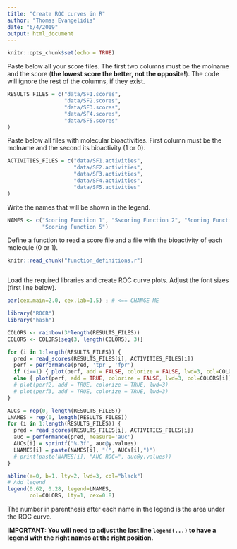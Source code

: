 ```yaml
---
title: "Create ROC curves in R"
author: "Thomas Evangelidis"
date: "6/4/2019"
output: html_document
---
```


```r
knitr::opts_chunk$set(echo = TRUE)
```

Paste below all your score files. The first two columns must be the molname and the score (**the lowest score the better, not the opposite!**). The code will ignore the rest of the columns, if they exist.

```r
RESULTS_FILES = c("data/SF1.scores",
                  "data/SF2.scores",
                  "data/SF3.scores",
                  "data/SF4.scores",
                  "data/SF5.scores"
)
```

Paste below all files with molecular bioactivities. First column must be the molname and the second its bioactivity (1 or 0).

```r
ACTIVITIES_FILES = c("data/SF1.activities",
                     "data/SF2.activities",
                     "data/SF3.activities",
                     "data/SF4.activities",
                     "data/SF5.activities"
)
```

Write the names that will be shown in the legend.
```r
NAMES <- c("Scoring Function 1", "Sscoring Function 2", "Scoring Function 3", "Scoring Function 4", 
           "Scoring Function 5")
```

Define a function to read a score file and a file with the bioactivity of each molecule (0 or 1).

<!-- Save all custom functions into a file ('function_definitions.r') and load them into the R notebook. This is the only way to be able
to resuse custom functions in other chuncks. The first chunk reads in fun.R using knitr::read_chunk. Later on, you can define an empty chunk that has the identifier that was used in fun.R as its name. This will act as if the contents of fun.R were written directly in this file. As you see, you can also use fun() in later chunks. --> 
```r
knitr::read_chunk("function_definitions.r")
```


```r
```

Load the required libraries and create ROC curve plots. Adjust the font sizes (first line below).

```r
par(cex.main=2.0, cex.lab=1.5) ; # <== CHANGE ME

library("ROCR")
library("hash")

COLORS <- rainbow(3*length(RESULTS_FILES))
COLORS <- COLORS[seq(3, length(COLORS), 3)]

for (i in 1:length(RESULTS_FILES)) {
  pred = read_scores(RESULTS_FILES[i], ACTIVITIES_FILES[i])
  perf = performance(pred, 'tpr', 'fpr')
  if (i==1) { plot(perf, add = FALSE, colorize = FALSE, lwd=3, col=COLORS[i], main="ROC Curves") }
  else { plot(perf, add = TRUE, colorize = FALSE, lwd=3, col=COLORS[i]) }
  # plot(perf2, add = TRUE, colorize = TRUE, lwd=3)
  # plot(perf3, add = TRUE, colorize = TRUE, lwd=3)
}

AUCs = rep(0, length(RESULTS_FILES))
LNAMES = rep(0, length(RESULTS_FILES))
for (i in 1:length(RESULTS_FILES)) {
  pred = read_scores(RESULTS_FILES[i], ACTIVITIES_FILES[i])
  auc = performance(pred, measure='auc')
  AUCs[i] = sprintf("%.3f", auc@y.values)
  LNAMES[i] = paste(NAMES[i], "(", AUCs[i],")")
  # print(paste(NAMES[i], "AUC-ROC=", auc@y.values))
}

abline(a=0, b=1, lty=2, lwd=3, col="black")
# Add legend
legend(0.62, 0.28, legend=LNAMES,
       col=COLORS, lty=1, cex=0.8)
```


The number in parenthesis after each name in the legend is the area under the ROC curve.

**IMPORTANT: You will need to adjust the last line `legend(...)` to have a legend with the right names at the right position.**



